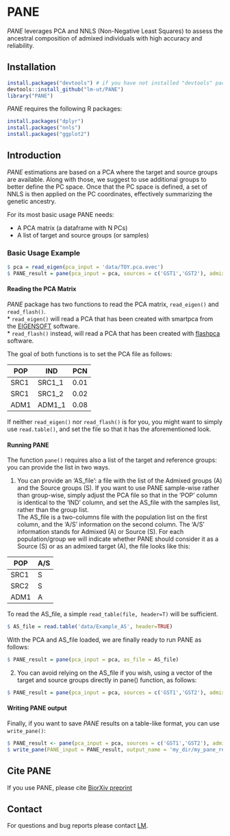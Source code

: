 
# PANE

*PANE* leverages PCA and NNLS (Non-Negative Least Squares) to assess the ancestral composition of admixed individuals with high accuracy and reliability.

## Installation

```r
install.packages("devtools") # if you have not installed "devtools" package
devtools::install_github("lm-ut/PANE")
library("PANE")
```

*PANE* requires the following R packages: 

```r
install.packages("dplyr")
install.packages("nnls")
install.packages("ggplot2")
```

## Introduction

*PANE* estimations are based on a PCA where the target and source groups are available. Along with those, we suggest to use additional groups to better define the PC space. Once that the PC space is defined, a set of NNLS is then applied on the PC coordinates, effectively summarizing the genetic ancestry. 

For its most basic usage PANE needs:  

- A PCA matrix (a dataframe with N PCs)
- A list of target and source groups (or samples)

### Basic Usage Example
  
```r
$ pca = read_eigen(pca_input = 'data/TOY.pca.evec')
$ PANE_result = pane(pca_input = pca, sources = c('GST1','GST2'), admixed=c('70GST1.30GST2'))
```


#### Reading the PCA Matrix


*PANE* package has two functions to read the PCA matrix, ```read_eigen()``` and ```read_flash()```.  
* ```read_eigen()``` will read a PCA that has been created with smartpca from the [EIGENSOFT](https://github.com/DReichLab/EIG) software.  
* ```read_flash()``` instead, will read a PCA that has been created with [flashpca](https://github.com/gabraham/flashpca) software.
   
The goal of both functions is to set the PCA file as follows:  
  
| POP | IND   | PCN |
| --- | ----  | ------- |
| SRC1 | SRC1_1 | 0.01 |
| SRC1 | SRC1_2 | 0.02 |
| ADM1 | ADM1_1 | 0.08 |
  
If neither ```read_eigen()``` nor ```read_flash()``` is for you, you might want to simply use ```read.table()```, and set the file so that it has the aforementioned look.  


#### Running PANE

  
The function ```pane()``` requires also a list of the target and reference groups: you can provide the list in two ways.

1) You can provide an 'AS_file': a file with the list of the Admixed groups (A) and the Source groups (S). If you want to use PANE sample-wise rather than group-wise, simply adjust the PCA file so that in the 'POP' column is identical to the 'IND' column, and set the AS_file with the samples list, rather than the group list.   
The AS_file is a two-columns file with the population list on the first column, and the 'A/S' information on the second column. The 'A/S' information stands for Admixed (A) or Source (S). For each population/group we will indicate whether PANE should consider it as a Source (S) or as an admixed target (A), the file looks like this:  

| POP | A/S |
| --- | --- |
| SRC1 | S |
| SRC2 | S |
| ADM1 | A |

To read the AS_file, a simple ```read_table(file, header=T)``` will be sufficient.   

```r
$ AS_file = read.table('data/Example_AS', header=TRUE)
```

With the PCA and AS_file loaded, we are finally ready to run PANE as follows:

```r
$ PANE_result = pane(pca_input = pca, as_file = AS_file)
```
  
2) You can avoid relying on the AS_file if you wish, using a vector of the target and source groups directly in pane() function, as follows:
  
```r
$ PANE_result = pane(pca_input = pca, sources = c('GST1','GST2'), admixed=c('70GST1.30GST2'))
```

#### Writing PANE output
  
Finally, if you want to save *PANE* results on a table-like format, you can use ```write_pane()```:
  
```r
$ PANE_result <- pane(pca_input = pca, sources = c('GST1','GST2'), admixed=c('70GST1.30GST2'))
$ write_pane(PANE_input = PANE_result, output_name = 'my_dir/my_pane_results.txt')
```

## Cite PANE

If you use PANE, please cite [BiorXiv preprint]()

## Contact

For questions and bug reports please contact [LM](mailto:ludovica.molinaro@kuleuven.be).
